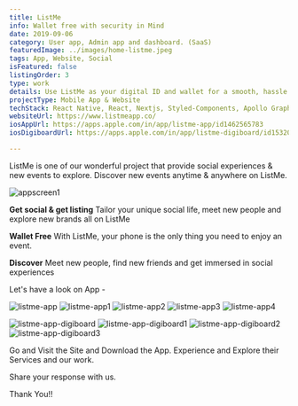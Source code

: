 ```yaml
---
title: ListMe
info: Wallet free with security in Mind
date: 2019-09-06
category: User app, Admin app and dashboard. (SaaS)
featuredImage: ../images/home-listme.jpeg
tags: App, Website, Social
isFeatured: false
listingOrder: 3
type: work
details: Use ListMe as your digital ID and wallet for a smooth, hassle free entry. Create social experiences as your selfie unlocks your digital identity. The build-in ID verification, ListMe makes it possible for you to have your name submitted to as many events of your preferred bar/club/event while still being in the comfort of your home, or hotel room. All that you need is a profile that can be made through the app.
projectType: Mobile App & Website
techStack: React Native, React, Nextjs, Styled-Components, Apollo GraphQL, Mongo DB
websiteUrl: https://www.listmeapp.co/
iosAppUrl: https://apps.apple.com/in/app/listme-app/id1462565783
iosDigiboardUrl: https://apps.apple.com/in/app/listme-digiboard/id1532010042#?platform=iphone

---
```


ListMe is one of our wonderful project that provide social experiences & new events to explore. Discover new events anytime & anywhere on ListMe.

![appscreen1](../images/home-listme.jpeg)

**Get social & get listing**
Tailor your unique social life, meet new people and explore new brands all on ListMe

**Wallet Free**
With ListMe, your phone is the only thing you need to enjoy an event.

**Discover**
Meet new people, find new friends and get immersed in social experiences

Let's have a look on App - 

![listme-app](../images/listme-app.png)
![listme-app1](../images/listme-app1.png)
![listme-app2](../images/listme-app2.png)
![listme-app3](../images/listme-app3.png)
![listme-app4](../images/listme-app4.png)


![listme-app-digiboard](../images/lisme-app-digiboard.png)
![listme-app-digiboard1](../images/listme-app-digiboard1.png)
![listme-app-digiboard2](../images/listme-app-digiboard2.png)
![listme-app-digiboard3](../images/listme-app-digiboard3.png)

Go and Visit the Site and Download the App.
Experience and Explore their Services and our work.

Share your response with us.

Thank You!!
